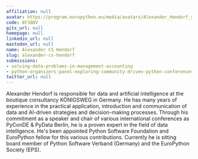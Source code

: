 ```yaml
---
affiliation: null
avatar: https://program.europython.eu/media/avatars/Alexander_Hendorf_square_VHdafa2.jpg
code: 8F38DV
gitx_url: null
homepage: null
linkedin_url: null
mastodon_url: null
name: Alexander CS Hendorf
slug: alexander-cs-hendorf
submissions:
- solving-data-problems-in-management-accounting
- python-organizers-panel-exploring-community-driven-python-conferences
twitter_url: null
---
```


Alexander Hendorf is responsible for data and artificial intelligence at the boutique consultancy KÖNIGSWEG in Germany. He has many years of experience in the practical application, introduction and communication of data and AI-driven strategies and decision-making processes.
Through his commitment as a speaker and chair of various international conferences as PyConDE & PyData Berlin, he is a proven expert in the field of data intelligence. He's been appointed Python Software Foundation and EuroPython fellow for this various contributions. Currently he is sitting board member of Python Software Verband (Germany) and the EuroPython Society (EPS).
